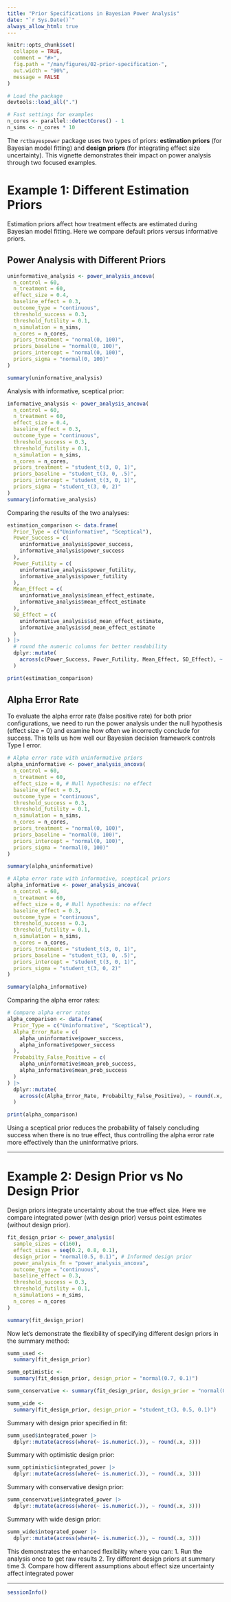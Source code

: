 ```yaml
---
title: "Prior Specifications in Bayesian Power Analysis"
date: "`r Sys.Date()`"
always_allow_html: true
---
```


```r
knitr::opts_chunk$set(
  collapse = TRUE,
  comment = "#>",
  fig.path = "/man/figures/02-prior-specification-",
  out.width = "90%",
  message = FALSE
)

# Load the package
devtools::load_all(".")

# Fast settings for examples
n_cores <- parallel::detectCores() - 1
n_sims <- n_cores * 10
```



The `rctbayespower` package uses two types of priors: **estimation priors** (for Bayesian model fitting) and **design priors** (for integrating effect size uncertainty). This vignette demonstrates their impact on power analysis through two focused examples.

# Example 1: Different Estimation Priors

Estimation priors affect how treatment effects are estimated during Bayesian model fitting. Here we compare default priors versus informative priors.

## Power Analysis with Different Priors

```r
uninformative_analysis <- power_analysis_ancova(
  n_control = 60,
  n_treatment = 60,
  effect_size = 0.4,
  baseline_effect = 0.3,
  outcome_type = "continuous",
  threshold_success = 0.3,
  threshold_futility = 0.1,
  n_simulation = n_sims,
  n_cores = n_cores,
  priors_treatment = "normal(0, 100)",
  priors_baseline = "normal(0, 100)",
  priors_intercept = "normal(0, 100)",
  priors_sigma = "normal(0, 100)"
)

summary(uninformative_analysis)
```
Analysis with informative, sceptical prior:
```r
informative_analysis <- power_analysis_ancova(
  n_control = 60,
  n_treatment = 60,
  effect_size = 0.4,
  baseline_effect = 0.3,
  outcome_type = "continuous",
  threshold_success = 0.3,
  threshold_futility = 0.1,
  n_simulation = n_sims,
  n_cores = n_cores,
  priors_treatment = "student_t(3, 0, 1)",
  priors_baseline = "student_t(3, 0, .5)",
  priors_intercept = "student_t(3, 0, 1)",
  priors_sigma = "student_t(3, 0, 2)"
)
summary(informative_analysis)
```

Comparing the results of the two analyses:
```r
estimation_comparison <- data.frame(
  Prior_Type = c("Uninformative", "Sceptical"),
  Power_Success = c(
    uninformative_analysis$power_success,
    informative_analysis$power_success
  ),
  Power_Futility = c(
    uninformative_analysis$power_futility,
    informative_analysis$power_futility
  ),
  Mean_Effect = c(
    uninformative_analysis$mean_effect_estimate,
    informative_analysis$mean_effect_estimate
  ),
  SD_Effect = c(
    uninformative_analysis$sd_mean_effect_estimate,
    informative_analysis$sd_mean_effect_estimate
  )
) |>
  # round the numeric columns for better readability
  dplyr::mutate(
    across(c(Power_Success, Power_Futility, Mean_Effect, SD_Effect), ~ round(.x, 3))
  )

print(estimation_comparison)
```


## Alpha Error Rate

To evaluate the alpha error rate (false positive rate) for both prior configurations, we need to run the power analysis under the null hypothesis (effect size = 0) and examine how often we incorrectly conclude for success. This tells us how well our Bayesian decision framework controls Type I error.

```r
# Alpha error rate with uninformative priors
alpha_uninformative <- power_analysis_ancova(
  n_control = 60,
  n_treatment = 60,
  effect_size = 0, # Null hypothesis: no effect
  baseline_effect = 0.3,
  outcome_type = "continuous",
  threshold_success = 0.3,
  threshold_futility = 0.1,
  n_simulation = n_sims,
  n_cores = n_cores,
  priors_treatment = "normal(0, 100)",
  priors_baseline = "normal(0, 100)",
  priors_intercept = "normal(0, 100)",
  priors_sigma = "normal(0, 100)"
)

summary(alpha_uninformative)
```

```r
# Alpha error rate with informative, sceptical priors
alpha_informative <- power_analysis_ancova(
  n_control = 60,
  n_treatment = 60,
  effect_size = 0, # Null hypothesis: no effect
  baseline_effect = 0.3,
  outcome_type = "continuous",
  threshold_success = 0.3,
  threshold_futility = 0.1,
  n_simulation = n_sims,
  n_cores = n_cores,
  priors_treatment = "student_t(3, 0, 1)",
  priors_baseline = "student_t(3, 0, .5)",
  priors_intercept = "student_t(3, 0, 1)",
  priors_sigma = "student_t(3, 0, 2)"
)

summary(alpha_informative)
```

Comparing the alpha error rates:
```r
# Compare alpha error rates
alpha_comparison <- data.frame(
  Prior_Type = c("Uninformative", "Sceptical"),
  Alpha_Error_Rate = c(
    alpha_uninformative$power_success,
    alpha_informative$power_success
  ),
  Probabilty_False_Positive = c(
    alpha_uninformative$mean_prob_success,
    alpha_informative$mean_prob_success
  )
) |>
  dplyr::mutate(
    across(c(Alpha_Error_Rate, Probabilty_False_Positive), ~ round(.x, 3))
  )

print(alpha_comparison)
```

Using a sceptical prior reduces the probability of falsely concluding success when there is no true effect, thus controlling the alpha error rate more effectively than the uninformative priors.


***


# Example 2: Design Prior vs No Design Prior

Design priors integrate uncertainty about the true effect size. Here we compare integrated power (with design prior) versus point estimates (without design prior).

```r
fit_design_prior <- power_analysis(
  sample_sizes = c(160),
  effect_sizes = seq(0.2, 0.8, 0.1),
  design_prior = "normal(0.5, 0.1)", # Informed design prior
  power_analysis_fn = "power_analysis_ancova",
  outcome_type = "continuous",
  baseline_effect = 0.3,
  threshold_success = 0.3,
  threshold_futility = 0.1,
  n_simulations = n_sims,
  n_cores = n_cores
)

summary(fit_design_prior)
```

Now let's demonstrate the flexibility of specifying different design priors in the summary method:

```r
summ_used <-
  summary(fit_design_prior)

summ_optimistic <-
  summary(fit_design_prior, design_prior = "normal(0.7, 0.1)")

summ_conservative <- summary(fit_design_prior, design_prior = "normal(0.4, 0.1)")

summ_wide <-
  summary(fit_design_prior, design_prior = "student_t(3, 0.5, 0.1)")
```

Summary with design prior specified in fit:
```r
summ_used$integrated_power |>
  dplyr::mutate(across(where(~ is.numeric(.)), ~ round(.x, 3)))
```

Summary with optimistic design prior:
```r
summ_optimistic$integrated_power |>
  dplyr::mutate(across(where(~ is.numeric(.)), ~ round(.x, 3)))
```

Summary with conservative design prior:
```r
summ_conservative$integrated_power |>
  dplyr::mutate(across(where(~ is.numeric(.)), ~ round(.x, 3)))
```

Summary with wide design prior:
```r
summ_wide$integrated_power |>
  dplyr::mutate(across(where(~ is.numeric(.)), ~ round(.x, 3)))
```




This demonstrates the enhanced flexibility where you can:
1. Run the analysis once to get raw results
2. Try different design priors at summary time
3. Compare how different assumptions about effect size uncertainty affect integrated power

***


```r
sessionInfo()
```
